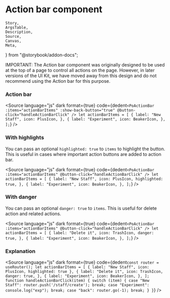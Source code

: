 # Action bar component

	Story,
	ArgsTable,
	Description,
	Source,
	Canvas,
	Meta,
} from "@storybook/addon-docs";



<Meta title="Layout/Action Bar" component={PoActionBar} />

IMPORTANT: The Action bar component was originally designed to be used at the top of a page to control all actions on the page. However, in later versions of the UI Kit, we have moved away from this design and do not recommend using the Action bar for this purpose.

<Description of={PoActionBar} />

### Action bar

<Canvas withToolbar>
	<Story id="layout-action-bar--action-bar" />
</Canvas>

<Source
	language="js"
	dark
	format={true}
	code={dedent`
    <PoActionBar
        :items="actionBarItems"
        :show-back-button="true"
        @button-click="handleActionBarClick"
    />
    let actionBarItems = [
      {
        label: "New Staff",
        icon: PlusIcon,
      },
      {
        label: "Experiment",
        icon: BeakerIcon,
      },
    ];
  `}
/>

### With highlights

You can pass an optional `highlighted: true` to `items` to highlight the button. This is useful in cases where important action buttons are added to action bar.

<Canvas withToolbar>
	<Story id="layout-action-bar--with-highlight" />
</Canvas>

<Source
	language="js"
	dark
	format={true}
	code={dedent`
    <PoActionBar
        :items="actionBarItems"
        @button-click="handleActionBarClick"
    />
    let actionBarItems = [
      {
        label: "New Staff",
        icon: PlusIcon,
        highlighted: true,
      },
      {
        label: "Experiment",
        icon: BeakerIcon,
      },
    ];
  `}
/>

### With danger

You can pass an optional `danger: true` to `items`. This is useful for delete action and related actions.

<Canvas withToolbar>
	<Story id="layout-action-bar--with-danger" />
</Canvas>

<Source
	language="js"
	dark
	format={true}
	code={dedent`
    <PoActionBar
        :items="actionBarItems"
        @button-click="handleActionBarClick"
    />
    let actionBarItems = [
      {
        label: "Delete it",
        icon: TrashIcon,
        danger: true,
      },
      {
        label: "Experiment",
        icon: BeakerIcon,
      },
    ];
  `}
/>

### Explanation

<ArgsTable of={PoActionBar} />

<Source
	language="js"
	dark
	format={true}
	code={dedent`
    const router = useRouter();
    let actionBarItems = [
        {
            label: "New Staff",
            icon: PlusIcon,
            highlighted: true
        },
        {
          label: "Delete it",
          icon: TrashIcon,
          danger: true,
        },
        {
            label: "Experiment",
            icon: BeakerIcon,
        },
    ];
    function handleActionBarClick(item) {
        switch (item) {
            case "New Staff":
                router.push('/staff/create');
                break;
            case "Experiment":
                console.log("exp");
                break;
            case "back":
                router.go(-1);
                break;
        }
    }
  `}
/>
